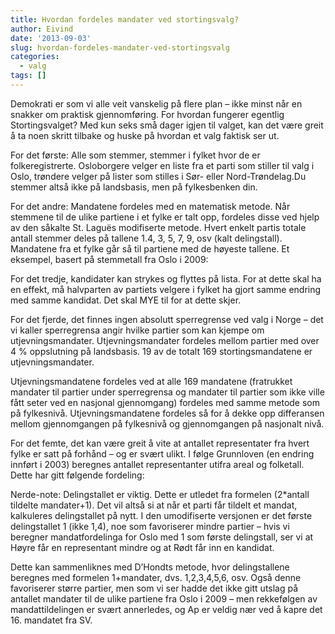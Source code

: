 ```yaml
---
title: Hvordan fordeles mandater ved stortingsvalg?
author: Eivind
date: '2013-09-03'
slug: hvordan-fordeles-mandater-ved-stortingsvalg
categories:
  - valg
tags: []
---
```


Demokrati er som vi alle veit vanskelig på flere plan – ikke minst når en snakker om praktisk gjennomføring. For hvordan fungerer egentlig Stortingsvalget? Med kun seks små dager igjen til valget, kan det være greit å ta noen skritt tilbake og huske på hvordan et valg faktisk ser ut.

For det første: Alle som stemmer, stemmer i fylket hvor de er folkeregistrerte. Osloborgere velger en liste fra et parti som stiller til valg i Oslo, trøndere velger på lister som stilles i Sør- eller Nord-Trøndelag.Du stemmer altså ikke på landsbasis, men på fylkesbenken din.

For det andre: Mandatene fordeles med en matematisk metode. Når stemmene til de ulike partiene i et fylke er talt opp, fordeles disse ved hjelp av den såkalte St. Laguës modifiserte metode. Hvert enkelt partis totale antall stemmer deles på tallene 1.4, 3, 5, 7, 9, osv (kalt delingstall). Mandatene fra et fylke går så til partiene med de høyeste tallene. Et eksempel, basert på stemmetall fra Oslo i 2009:

For det tredje, kandidater kan strykes og flyttes på lista. For at dette skal ha en effekt, må halvparten av partiets velgere i fylket ha gjort samme endring med samme kandidat. Det skal MYE til for at dette skjer.

For det fjerde, det finnes ingen absolutt sperregrense ved valg i Norge – det vi kaller sperregrensa angir hvilke partier som kan kjempe om utjevningsmandater. Utjevningsmandater fordeles mellom partier med over 4 % oppslutning på landsbasis. 19 av de totalt 169 stortingsmandatene er utjevningsmandater.

Utjevningsmandatene fordeles ved at alle 169 mandatene (fratrukket mandater til partier under sperregrensa og mandater til partier som ikke ville fått seter ved en nasjonal gjennomgang) fordeles med samme metode som på fylkesnivå. Utjevningsmandatene fordeles så for å dekke opp differansen mellom gjennomgangen på fylkesnivå og gjennomgangen på nasjonalt nivå.

For det femte, det kan være greit å vite at antallet representater fra hvert fylke er satt på forhånd – og er svært ulikt. I følge Grunnloven (en endring innført i 2003) beregnes antallet representanter utifra areal og folketall. Dette har gitt følgende fordeling:

Nerde-note: Delingstallet er viktig. Dette er utledet fra formelen (2*antall tildelte mandater+1). Det vil altså si at når et parti får tildelt et mandat, kalkuleres delingstallet på nytt. I den umodifiserte versjonen er det første delingstallet 1 (ikke 1,4), noe som favoriserer mindre partier – hvis vi beregner mandatfordelinga for Oslo med 1 som første delingstall, ser vi at Høyre får en representant mindre og at Rødt får inn en kandidat.

Dette kan sammenliknes med D’Hondts metode, hvor delingstallene beregnes med formelen 1+mandater, dvs. 1,2,3,4,5,6, osv. Også denne favoriserer større partier, men som vi ser hadde det ikke gitt utslag på antallet mandater til de ulike partiene fra Oslo i 2009 – men rekkefølgen av mandattildelingen er svært annerledes, og Ap er veldig nær ved å kapre det 16. mandatet fra SV.
